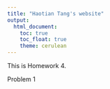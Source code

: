 ```yaml
---
title: "Haotian Tang's website"
output: 
  html_document:
    toc: true
    toc_float: true
    theme: cerulean
---
```


This is Homework 4. 

Problem 1